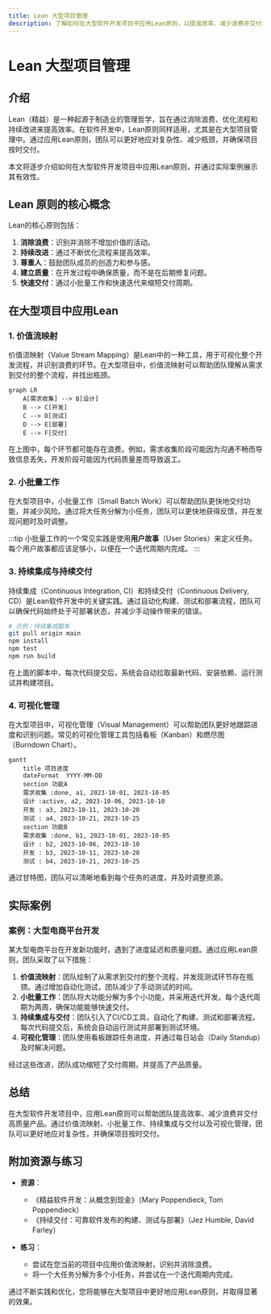 ```yaml
---
title: Lean 大型项目管理
description: 了解如何在大型软件开发项目中应用Lean原则，以提高效率、减少浪费并交付高质量产品。
---
```


# Lean 大型项目管理

## 介绍

Lean（精益）是一种起源于制造业的管理哲学，旨在通过消除浪费、优化流程和持续改进来提高效率。在软件开发中，Lean原则同样适用，尤其是在大型项目管理中。通过应用Lean原则，团队可以更好地应对复杂性、减少瓶颈，并确保项目按时交付。

本文将逐步介绍如何在大型软件开发项目中应用Lean原则，并通过实际案例展示其有效性。

## Lean 原则的核心概念

Lean的核心原则包括：

1. **消除浪费**：识别并消除不增加价值的活动。
2. **持续改进**：通过不断优化流程来提高效率。
3. **尊重人**：鼓励团队成员的创造力和参与感。
4. **建立质量**：在开发过程中确保质量，而不是在后期修复问题。
5. **快速交付**：通过小批量工作和快速迭代来缩短交付周期。

## 在大型项目中应用Lean

### 1. 价值流映射

价值流映射（Value Stream Mapping）是Lean中的一种工具，用于可视化整个开发流程，并识别浪费的环节。在大型项目中，价值流映射可以帮助团队理解从需求到交付的整个流程，并找出瓶颈。

```mermaid
graph LR
    A[需求收集] --> B[设计]
    B --> C[开发]
    C --> D[测试]
    D --> E[部署]
    E --> F[交付]
```

在上图中，每个环节都可能存在浪费。例如，需求收集阶段可能因为沟通不畅而导致信息丢失，开发阶段可能因为代码质量差而导致返工。

### 2. 小批量工作

在大型项目中，小批量工作（Small Batch Work）可以帮助团队更快地交付功能，并减少风险。通过将大任务分解为小任务，团队可以更快地获得反馈，并在发现问题时及时调整。

:::tip
小批量工作的一个常见实践是使用**用户故事**（User Stories）来定义任务。每个用户故事都应该足够小，以便在一个迭代周期内完成。
:::

### 3. 持续集成与持续交付

持续集成（Continuous Integration, CI）和持续交付（Continuous Delivery, CD）是Lean软件开发中的关键实践。通过自动化构建、测试和部署流程，团队可以确保代码始终处于可部署状态，并减少手动操作带来的错误。

```bash
# 示例：持续集成脚本
git pull origin main
npm install
npm test
npm run build
```

在上面的脚本中，每次代码提交后，系统会自动拉取最新代码、安装依赖、运行测试并构建项目。

### 4. 可视化管理

在大型项目中，可视化管理（Visual Management）可以帮助团队更好地跟踪进度和识别问题。常见的可视化管理工具包括看板（Kanban）和燃尽图（Burndown Chart）。

```mermaid
gantt
    title 项目进度
    dateFormat  YYYY-MM-DD
    section 功能A
    需求收集 :done, a1, 2023-10-01, 2023-10-05
    设计 :active, a2, 2023-10-06, 2023-10-10
    开发 : a3, 2023-10-11, 2023-10-20
    测试 : a4, 2023-10-21, 2023-10-25
    section 功能B
    需求收集 :done, b1, 2023-10-01, 2023-10-05
    设计 : b2, 2023-10-06, 2023-10-10
    开发 : b3, 2023-10-11, 2023-10-20
    测试 : b4, 2023-10-21, 2023-10-25
```

通过甘特图，团队可以清晰地看到每个任务的进度，并及时调整资源。

## 实际案例

### 案例：大型电商平台开发

某大型电商平台在开发新功能时，遇到了进度延迟和质量问题。通过应用Lean原则，团队采取了以下措施：

1. **价值流映射**：团队绘制了从需求到交付的整个流程，并发现测试环节存在瓶颈。通过增加自动化测试，团队减少了手动测试的时间。
2. **小批量工作**：团队将大功能分解为多个小功能，并采用迭代开发。每个迭代周期为两周，确保功能能够快速交付。
3. **持续集成与交付**：团队引入了CI/CD工具，自动化了构建、测试和部署流程。每次代码提交后，系统会自动运行测试并部署到测试环境。
4. **可视化管理**：团队使用看板跟踪任务进度，并通过每日站会（Daily Standup）及时解决问题。

经过这些改进，团队成功缩短了交付周期，并提高了产品质量。

## 总结

在大型软件开发项目中，应用Lean原则可以帮助团队提高效率、减少浪费并交付高质量产品。通过价值流映射、小批量工作、持续集成与交付以及可视化管理，团队可以更好地应对复杂性，并确保项目按时交付。

## 附加资源与练习

- **资源**：
  - 《精益软件开发：从概念到现金》（Mary Poppendieck, Tom Poppendieck）
  - 《持续交付：可靠软件发布的构建、测试与部署》（Jez Humble, David Farley）

- **练习**：
  - 尝试在您当前的项目中应用价值流映射，识别并消除浪费。
  - 将一个大任务分解为多个小任务，并尝试在一个迭代周期内完成。

通过不断实践和优化，您将能够在大型项目中更好地应用Lean原则，并取得显著的效果。
